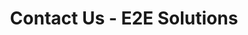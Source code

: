 ---
title: Contact Us - E2E Solutions
blocks:
  - headline: Contact E2E Solutions
    text: >
      Ready to transform your supply chain? We're here to help you optimize
      your operations and drive sustainable growth.
    text2: >
      Get in touch with our team of experts today to discuss your specific
      needs and challenges.
    color: default
    _template: hero
  - heading: Get in Touch
    subheading: >
      Fill out the form below and we'll get back to you as soon as possible.
      Our team is ready to help you optimize your supply chain operations.
    formId: xqkjazdb
    color: tint
    _template: contactForm
  - items:
      - title: Schedule a Consultation
        text: >
          Book a free initial consultation with our experts to discuss your
          supply chain challenges and explore potential solutions. We'll help
          you identify opportunities for improvement and outline a path forward.
      - title: Business Health-Check
        text: >
          Request our rapid 1-3 day business health-check service to get a
          comprehensive overview of your supply chain's current state and
          actionable recommendations for improvement.
      - title: Partnership Inquiries
        text: >
          Interested in partnering with E2E Solutions? We're always looking to
          collaborate with organizations that share our commitment to supply
          chain excellence.
    color: default
    _template: features
  - quote: >-
      Transform your supply chain into a competitive advantage. Contact us today
      to start your journey towards supply chain excellence.
    author: E2E Solutions Team
    color: primary
    _template: testimonial
--- 